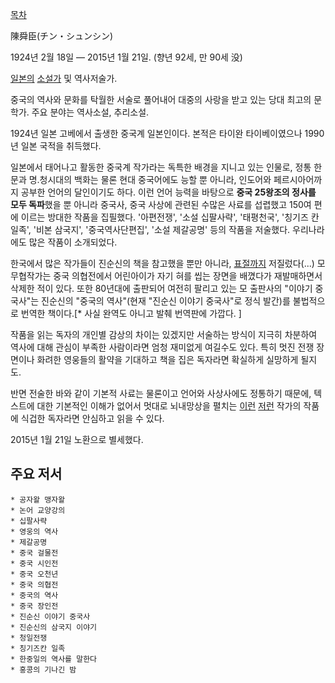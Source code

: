 [[목차]]

陳舜臣(チン・シュンシン)

1924년 2월 18일 ― 2015년 1월 21일. (향년 92세, 만 90세 没)

[[일본]]의 [[소설가]] 및 역사저술가.

중국의 역사와 문화를 탁월한 서술로 풀어내어 대중의 사랑을 받고 있는 당대 최고의 문학가. 주요 분야는 역사소설, 추리소설. 

1924년 일본 고베에서 출생한 중국계 일본인이다. 본적은 타이완 타이베이였으나 1990년 일본 국적을 취득했다.

일본에서 태어나고 활동한 중국계 작가라는 독특한 배경을 지니고 있는 인물로, 정통 한문과 명.청시대의 백화는 물론 현대 중국어에도 능할 뿐 아니라, 인도어와 페르시아어까지 공부한 언어의 달인이기도 하다. 이런 언어 능력을 바탕으로 '''중국 25왕조의 정사를 모두 독파'''했을 뿐 아니라 중국사, 중국 사상에 관련된 수많은 사료를 섭렵했고 150여 편에 이르는 방대한 작품을 집필했다.
'아편전쟁', '소설 십팔사략', '태평천국', '칭기즈 칸 일족', '비본 삼국지', '중국역사단편집', '소설 제갈공명' 등의 작품을 저술했다. 우리나라에도 많은 작품이 소개되었다.

한국에서 많은 작가들이 진순신의 책을 참고했을 뿐만 아니라, [[표절]]까지 저질렀다(...) 모 무협작가는 중국 의협전에서 어린아이가 자기 혀를 씹는 장면을 배꼈다가 재발매하면서 삭제한 적이 있다. 또한 80년대에 출판되어 여전히 팔리고 있는 모 출판사의 "이야기 중국사"는 진순신의 "중국의 역사"(현재 "진순신 이야기 중국사"로 정식 발간)를 불법적으로 번역한 책이다.[* 사실 완역도 아니고 발췌 번역판에 가깝다. ]

작품을 읽는 독자의 개인별 감상의 차이는 있겠지만 서술하는 방식이 지극히 차분하여 역사에 대해 관심이 부족한 사람이라면 엄청 재미없게 여길수도 있다. 특히 멋진 전쟁 장면이나 화려한 영웅들의 활약을 기대하고 책을 집은 독자라면 확실하게 실망하게 될지도. 

반면 전술한 바와 같이 기본적 사료는 물론이고 언어와 사상사에도 정통하기 때문에, 텍스트에 대한 기본적인 이해가 없어서 멋대로 뇌내망상을 펼치는 [[김운회|이런]] [[이문열|저런]] 작가의 작품에 식겁한 독자라면 안심하고 읽을 수 있다.  

2015년 1월 21일 노환으로 별세했다.

== 주요 저서 ==
 * 공자왈 맹자왈
 * 논어 교양강의
 * 십팔사략
 * 영웅의 역사
 * 제갈공명
 * 중국 걸물전
 * 중국 시인전
 * 중국 오천년
 * 중국 의협전
 * 중국의 역사
 * 중국 장인전
 * 진순신 이야기 중국사
 * 진순신의 삼국지 이야기
 * 청일전쟁
 * 칭기즈칸 일족
 * 한중일의 역사를 말한다
 * 홍콩의 기나긴 밤
